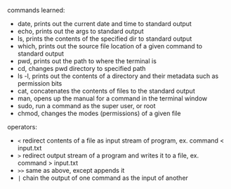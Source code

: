 commands learned:

- date, prints out the current date and time to standard output
- echo, prints out the args to standard output
- ls, prints the contents of the specified dir to standard output
- which, prints out the source file location of a given command to standard output
- pwd, prints out the path to where the terminal is
- cd, changes pwd directory to specified path
- ls -l, prints out the contents of a directory and their metadata such as permission bits
- cat, concatenates the contents of files to the standard output
- man, opens up the manual for a command in the terminal window
- sudo, run a command as the super user, or root
- chmod, changes the modes (permissions) of a given file

operators:

- `<` redirect contents of a file as input stream of program, ex. command < input.txt
- `>` redirect output stream of a program and writes it to a file, ex. command > input.txt
- `>>` same as above, except appends it
- `|` chain the output of one command as the input of another
